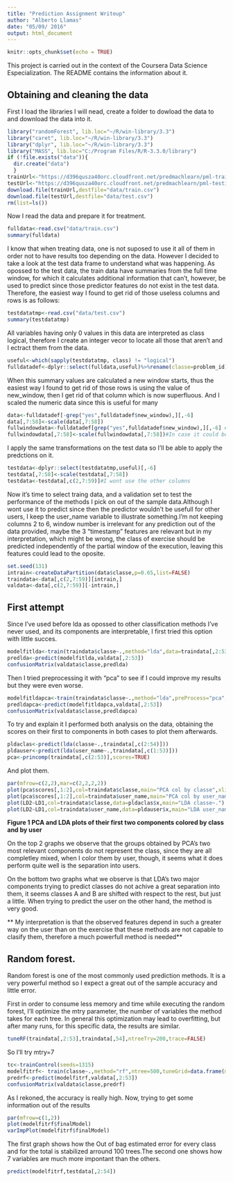 ```yaml
---
title: "Prediction Assignment Writeup"
author: "Alberto Llamas"
date: "05/09/ 2016"
output: html_document
---
```


```r
knitr::opts_chunk$set(echo = TRUE)
```

This project is carried out in the context of the Coursera Data Science Especialization. The README contains the information about it.

## Obtaining and cleaning the data

First I load the libraries I will nead, create a folder to dowload the data to and download the data into it.
```r
library("randomForest", lib.loc="~/R/win-library/3.3")
library("caret", lib.loc="~/R/win-library/3.3")
library("dplyr", lib.loc="~/R/win-library/3.3")
library("MASS", lib.loc="C:/Program Files/R/R-3.3.0/library")
if (!file.exists("data")){ 
  dir.create("data")
  }  
trainUrl<-"https://d396qusza40orc.cloudfront.net/predmachlearn/pml-training.csv"
testUrl<-"https://d396qusza40orc.cloudfront.net/predmachlearn/pml-testing.csv"
download.file(trainUrl,destfile="data/train.csv")
download.file(testUrl,destfile="data/test.csv")
rm(list=ls())
```

Now I read the data and prepare it for treatment. 

```r
fulldata<-read.csv("data/train.csv")
summary(fulldata)
```

I know that when treating data, one is not suposed to use it all of them in order not to have results too depending on the data. However I decided to take a look at the test data frame to understand what was happening. As opossed to the test data, the train data have summaries from the full time window, for which it calculates additional information that can't, however, be used to predict since those predictor features do not exist in the test data. Therefore, the easiest way I found to get rid of those useless columns and rows is as follows:

```r
testdatatmp<-read.csv("data/test.csv")
summary(testdatatmp)
```

All variables having only 0 values in this data are interpreted as class logical, therefore I create an integer vecor to locate all those that aren't and I ectract them from the data.
 
```r
useful<-which(sapply(testdatatmp, class) != "logical")
fulldatadef<-dplyr::select(fulldata,useful)%>%rename(classe=problem_id)
```

When this summary values are calculated a new window starts, thus the easiest way I found to get rid of those rows is using the value of new_window, then I get rid of that column which is now superfluous. And I scaled the numeric data since this is useful for many 

```r
data<-fulldatadef[-grep("yes",fulldatadef$new_window),][,-6]
data[,7:58]<-scale(data[,7:58])
fullwindowdata<-fulldatadef[grep("yes",fulldatadef$new_window),][,-6] #I kept the data
fullwindowdata[,7:58]<-scale(fullwindowdata[,7:58])#In case it could be usefull
```

I apply the same transformations on the test data so I'll be able to apply the predctions on it.

```r
testdata<-dplyr::select(testdatatmp,useful)[,-6] 
testdata[,7:58]<-scale(testdata[,7:58])
testdata<-testdata[,c(2,7:59)]#I wont use the other columns
```

Now it's time to select traing data, and a validation set to test the performance of the methods I pick on out of the sample data.Although I wont use it to predict since then the predictor wouldn't be usefull for other users, I keep the user_name variable to illustrate something.I'm not keeping columns 2 to 6, window number is irrelevant for any prediction out of the data provided, maybe the 3 "timestamp" features are relevant but in my interpretation, which might be wrong, the class of exercise should be predicted independently of the partial window of the execution, leaving this features could lead to the oposite.

```r
set.seed(131)
intrain<-createDataPartition(data$classe,p=0.65,list=FALSE)
traindata<-data[,c(2,7:59)][intrain,]
valdata<-data[,c(2,7:59)][-intrain,]
```

## First attempt

Since I've used before lda as opossed to other classification methods I've never used, and its components are interpretable, I first tried this option with little succes.

```r
modelfitlda<-train(traindata$classe~.,method="lda",data=traindata[,2:53])
predlda<-predict(modelfitlda,valdata[,2:53])
confusionMatrix(valdata$classe,predlda)
```

Then I tried preprocessing it with "pca" to see if I could improve my results but they were even worse.

```r
modelfitldapca<-train(traindata$classe~.,method="lda",preProcess="pca",data=traindata[,2:53])
predldapca<-predict(modelfitldapca,valdata[,2:53])
confusionMatrix(valdata$classe,predldapca)
```

To try and explain it I performed both analysis on the data, obtaining the scores on their first to components in both cases to plot them afterwards.

```r
pldaclas<-predict(lda(classe~.,traindata[,c(2:54)]))
pldauser<-predict(lda(user_name~.,traindata[,c(1:53)]))
pca<-princomp(traindata[,c(2:53)],scores=TRUE)
```

And plot them.

```r
par(mfrow=c(2,2),mar=c(2,2,2,2))
plot(pca$scores[,1:2],col=traindata$classe,main="PCA col by classe",xlim=c(-6,6))
plot(pca$scores[,1:2],col=traindata$user_name,main="PCA col by user_name",xlim=c(-6,6))
plot(LD2~LD1,col=traindata$classe,data=pldaclas$x,main="LDA classe~.")
plot(LD2~LD1,col=traindata$user_name,data=pldauser$x,main="LDA user_name~.")
```

**Figure 1 PCA and LDA plots of their first two components colored by class and by user**

On the top 2 graphs we observe that the groups obtained by PCA's two most relevant components do not represent the class, since they are all completley mixed, when I color them by user, though, it seems what it does perform quite well is the separation into users.

On the bottom two graphs what we observe is that LDA's two major components trying to predict classes do not achive a great separation into them, it seems classes A and B are shifted with respect to the rest, but just a little. When trying to predict the user on the other hand, the method is very good.

** My interpretation is that the observed features depend in such a greater way on the user than on the exercise that these methods are not capable to clasify them, therefore a much powerfull method is needed**

## Random forest.

Random forest is one of the most commonly used prediction methods. It is a very powerful method so I expect a great out of the sample accuracy and little error.

First in order to consume less memory and time while executing the random forest, I'll optimize the mtry parameter, the number of variables the method takes for each tree. In general this optimization may lead to overfitting, but after many runs, for this specific data, the results are similar.

```r
tuneRF(traindata[,2:53],traindata[,54],ntreeTry=200,trace=FALSE)
```

So I'll try mtry=7

```r
tc<-trainControl(seeds=1315)
modelfitrf<- train(classe~.,method="rf",ntree=500,tuneGrid=data.frame(mtry=7),data=traindata[,2:54])
predrf<-predict(modelfitrf,valdata[,2:53])
confusionMatrix(valdata$classe,predrf)
```

As I rekoned, the accuracy is really high. Now, trying to get some information out of the results

```r
par(mfrow=c(1,2))
plot(modelfitrf$finalModel)
varImpPlot(modelfitrf$finalModel)
```

The first graph shows how the Out of bag estimated error for every class and for the total is stabilized arround 100 trees.The second one shows how 7 variables are much more impontant than the others.

```r
predict(modelfitrf,testdata[,2:54])
```
